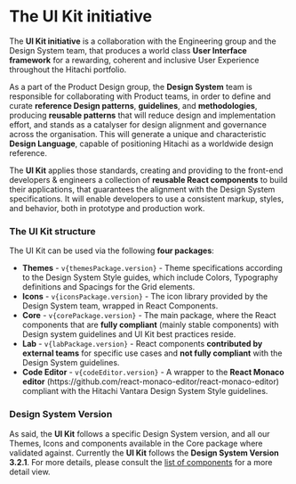 

<Meta title="Get Started/Introduction" />

# The UI Kit initiative

The **UI Kit initiative** is a collaboration with the Engineering group and the Design System team, that produces a world class **User Interface framework** for a rewarding, coherent and inclusive User Experience throughout the Hitachi portfolio.

As a part of the Product Design group, the **Design System** team is responsible for collaborating with Product teams, in order to define and curate **reference Design patterns**, **guidelines**, and **methodologies**, producing **reusable patterns** that will reduce design and implementation effort, and stands as a catalyser for design alignment and governance across the organisation. This will generate a unique and characteristic **Design Language**, capable of positioning Hitachi as a worldwide design reference.

The **UI Kit** applies those standards, creating and providing to the front-end developers & engineers a collection of **reusable React components** to build their applications, that guarantees the alignment with the Design System specifications. It will enable developers to use a consistent markup, styles, and behavior, both in prototype and production work.

### The UI Kit structure

The UI Kit can be used via the following **four packages**:

<ul>
  <li>
    <b>Themes</b> - <code>v{themesPackage.version}</code> - Theme specifications according to the
    Design System Style guides, which include Colors, Typography definitions and Spacings for the
    Grid elements.
  </li>
  <li>
    <b>Icons</b> - <code>v{iconsPackage.version}</code> - The icon library provided by the Design
    System team, wrapped in React Components.
  </li>
  <li>
    <b>Core</b> - <code>v{corePackage.version}</code> - The main package, where the React components
    that are <b>fully compliant</b> (mainly stable components) with Design system guidelines and UI
    Kit best practices reside.
  </li>
  <li>
    <b>Lab</b> - <code>v{labPackage.version}</code> - React components
    <b>contributed by external teams</b> for specific use cases and <b>not fully compliant</b> with the
    Design System guidelines.
  </li>
  <li>
    <b>Code Editor</b> - <code>v{codeEditor.version}</code> - A wrapper to the
    <b>React Monaco editor</b> (https://github.com/react-monaco-editor/react-monaco-editor) compliant
    with the Hitachi Vantara Design System Style guidelines.
  </li>
</ul>

### Design System Version

As said, the **UI Kit** follows a specific Design System version, and all our Themes, Icons and components available in the Core package where validated against. Currently the **UI Kit** follows the **Design System Version 3.2.1**. For more details, please consult the <a href="https://lumada-design.github.io/uikit/master/?path=/docs/get-started-component-list--page">list of components</a> for a more detail view.
